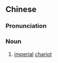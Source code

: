 {{also|大驾}}
==Chinese==
{{zh-forms|s=大驾}}

===Pronunciation===
{{zh-pron
|m=dàjià
|mn=tāi-kà
|cat=n
}}

===Noun===
{{zh-noun}}

# [[imperial]] [[chariot]]
